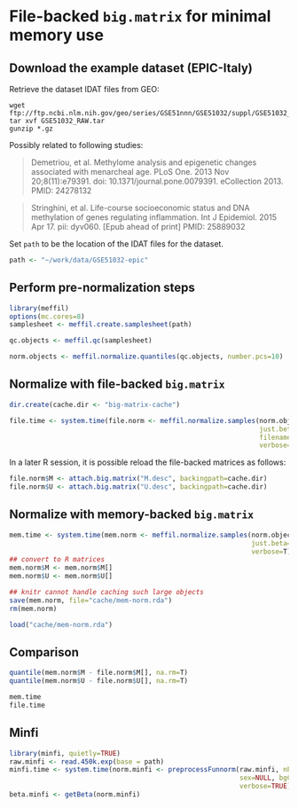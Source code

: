 # File-backed `big.matrix` for minimal memory use

## Download the example dataset (EPIC-Italy)

Retrieve the dataset IDAT files from GEO:
```
wget ftp://ftp.ncbi.nlm.nih.gov/geo/series/GSE51nnn/GSE51032/suppl/GSE51032_RAW.tar
tar xvf GSE51032_RAW.tar
gunzip *.gz
```

Possibly related to following studies:

> Demetriou, et al.
> Methylome analysis and epigenetic changes associated with menarcheal age.
> PLoS One. 2013 Nov 20;8(11):e79391. doi: 10.1371/journal.pone.0079391. eCollection 2013.
> PMID: 24278132 

> Stringhini, et al.
> Life-course socioeconomic status and DNA methylation of genes regulating inflammation.
> Int J Epidemiol. 2015 Apr 17. pii: dyv060. [Epub ahead of print]
> PMID: 25889032

Set `path` to be the location of the IDAT files for the dataset.
```r
path <- "~/work/data/GSE51032-epic"
```

## Perform pre-normalization steps

```r
library(meffil)
options(mc.cores=8)
samplesheet <- meffil.create.samplesheet(path)
```

```r
qc.objects <- meffil.qc(samplesheet)
```

```r
norm.objects <- meffil.normalize.quantiles(qc.objects, number.pcs=10)
```

## Normalize with file-backed `big.matrix`

```r
dir.create(cache.dir <- "big-matrix-cache")

file.time <- system.time(file.norm <- meffil.normalize.samples(norm.objects,
                                                               just.beta=F,
                                                               filename=file.path(cache.dir, ""),
                                                               verbose=T))
```

In a later R session, it is possible reload the file-backed
matrices as follows:
```r
file.norm$M <- attach.big.matrix("M.desc", backingpath=cache.dir)
file.norm$U <- attach.big.matrix("U.desc", backingpath=cache.dir)                           
```

## Normalize with memory-backed `big.matrix`

```r
mem.time <- system.time(mem.norm <- meffil.normalize.samples(norm.objects,
                                                             just.beta=F,
                                                             verbose=T))
## convert to R matrices
mem.norm$M <- mem.norm$M[]
mem.norm$U <- mem.norm$U[]

## knitr cannot handle caching such large objects
save(mem.norm, file="cache/mem-norm.rda")
rm(mem.norm) 
```

```r
load("cache/mem-norm.rda")
```

## Comparison

```r
quantile(mem.norm$M - file.norm$M[], na.rm=T)
quantile(mem.norm$U - file.norm$U[], na.rm=T)
```

```r
mem.time
file.time
```

## Minfi

```r
library(minfi, quietly=TRUE)
raw.minfi <- read.450k.exp(base = path)
minfi.time <- system.time(norm.minfi <- preprocessFunnorm(raw.minfi, nPCs=10,
                                                          sex=NULL, bgCorr=TRUE, dyeCorr=TRUE,
                                                          verbose=TRUE))
beta.minfi <- getBeta(norm.minfi)
```


